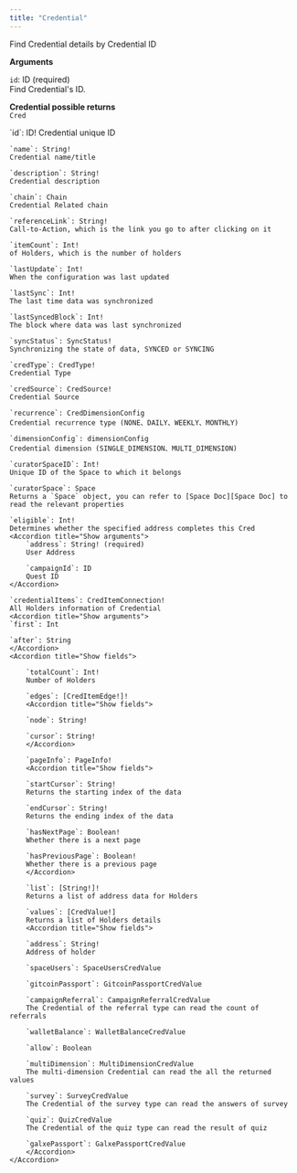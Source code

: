 ```yaml
---
title: "Credential"
---
```

Find Credential details by Credential ID

**Arguments**

`id`: ID (required)  
Find Credential's ID.  


**Credential possible returns**  
`Cred`

<Accordion title="Show fields">
    `id`: ID!  
    Credential unique ID

    `name`: String!  
    Credential name/title

    `description`: String!  
    Credential description

    `chain`: Chain  
    Credential Related chain

    `referenceLink`: String!  
    Call-to-Action, which is the link you go to after clicking on it

    `itemCount`: Int!  
    of Holders, which is the number of holders

    `lastUpdate`: Int!  
    When the configuration was last updated

    `lastSync`: Int!  
    The last time data was synchronized

    `lastSyncedBlock`: Int!  
    The block where data was last synchronized

    `syncStatus`: SyncStatus!  
    Synchronizing the state of data, SYNCED or SYNCING

    `credType`: CredType!  
    Credential Type

    `credSource`: CredSource!  
    Credential Source

    `recurrence`: CredDimensionConfig  
    Credential recurrence type (NONE、DAILY、WEEKLY、MONTHLY)

    `dimensionConfig`: dimensionConfig  
    Credential dimension (SINGLE_DIMENSION、MULTI_DIMENSION)

    `curatorSpaceID`: Int!  
    Unique ID of the Space to which it belongs

    `curatorSpace`: Space  
    Returns a `Space` object, you can refer to [Space Doc][Space Doc] to read the relevant properties

    `eligible`: Int!  
    Determines whether the specified address completes this Cred
    <Accordion title="Show arguments">
        `address`: String! (required)  
        User Address

        `campaignId`: ID  
        Quest ID
    </Accordion>

    `credentialItems`: CredItemConnection!  
    All Holders information of Credential
    <Accordion title="Show arguments">
    `first`: Int  

    `after`: String  
    </Accordion>
    <Accordion title="Show fields">

        `totalCount`: Int!  
        Number of Holders

        `edges`: [CredItemEdge!]!  
        <Accordion title="Show fields">

        `node`: String!  

        `cursor`: String!  
        </Accordion>

        `pageInfo`: PageInfo!  
        <Accordion title="Show fields">

        `startCursor`: String!  
        Returns the starting index of the data

        `endCursor`: String!  
        Returns the ending index of the data

        `hasNextPage`: Boolean!  
        Whether there is a next page

        `hasPreviousPage`: Boolean!  
        Whether there is a previous page
        </Accordion>

        `list`: [String!]!  
        Returns a list of address data for Holders

        `values`: [CredValue!]  
        Returns a list of Holders details
        <Accordion title="Show fields">

        `address`: String!  
        Address of holder

        `spaceUsers`: SpaceUsersCredValue  

        `gitcoinPassport`: GitcoinPassportCredValue  

        `campaignReferral`: CampaignReferralCredValue  
        The Credential of the referral type can read the count of referrals

        `walletBalance`: WalletBalanceCredValue  

        `allow`: Boolean  

        `multiDimension`: MultiDimensionCredValue  
        The multi-dimension Credential can read the all the returned values

        `survey`: SurveyCredValue  
        The Credential of the survey type can read the answers of survey

        `quiz`: QuizCredValue  
        The Credential of the quiz type can read the result of quiz

        `galxePassport`: GalxePassportCredValue  
        </Accordion>
    </Accordion>
</Accordion>

[Space Doc]:https://docs.galxe.com/quest/graphql-api/space/queries/space